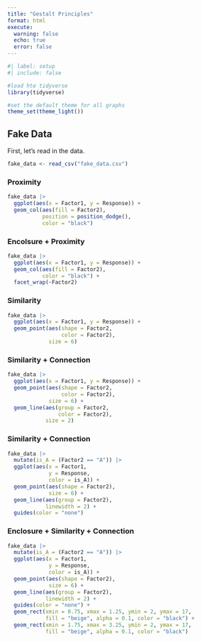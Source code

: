 ```yaml
---
title: "Gestalt Principles"
format: html
execute: 
  warning: false
  echo: true
  error: false
---
```


```r
#| label: setup
#| include: false

#load hte tidyverse
library(tidyverse)

#set the default theme for all graphs
theme_set(theme_light())
```

## Fake Data  

First, let's read in the data.  
```r
fake_data <- read_csv("fake_data.csv")
```

### Proximity  

```r
fake_data |> 
  ggplot(aes(x = Factor1, y = Response)) +
  geom_col(aes(fill = Factor2), 
           position = position_dodge(),
           color = "black") 
```

### Encolsure + Proximity 

```r
fake_data |>
  ggplot(aes(x = Factor1, y = Response)) +
  geom_col(aes(fill = Factor2),
           color = "black") +
  facet_wrap(~Factor2) 
```

### Similarity  

```r
fake_data |>
  ggplot(aes(x = Factor1, y = Response)) +
  geom_point(aes(shape = Factor2,
                 color = Factor2), 
             size = 6)
```

### Similarity + Connection

```r
fake_data |>
  ggplot(aes(x = Factor1, y = Response)) +
  geom_point(aes(shape = Factor2,
                 color = Factor2), 
             size = 6) +
  geom_line(aes(group = Factor2,
                color = Factor2), 
            size = 2) 
```

### Similarity + Connection

```r
fake_data |> 
  mutate(is_A = (Factor2 == "A")) |>
  ggplot(aes(x = Factor1, 
             y = Response, 
             color = is_A)) +
  geom_point(aes(shape = Factor2), 
             size = 6) +
  geom_line(aes(group = Factor2), 
            linewidth = 2) +
  guides(color = "none")
```


### Enclosure + Similarity + Connection

```r
fake_data |>
  mutate(is_A = (Factor2 == "A")) |>
  ggplot(aes(x = Factor1, 
             y = Response, 
             color = is_A)) +
  geom_point(aes(shape = Factor2), 
             size = 6) +
  geom_line(aes(group = Factor2), 
            linewidth = 2) +
  guides(color = "none") +
  geom_rect(xmin = 0.75, xmax = 1.25, ymin = 2, ymax = 17, 
            fill = "beige", alpha = 0.1, color = "black") +
  geom_rect(xmin = 1.75, xmax = 3.25, ymin = 2, ymax = 17, 
            fill = "beige", alpha = 0.1, color = "black")

```


